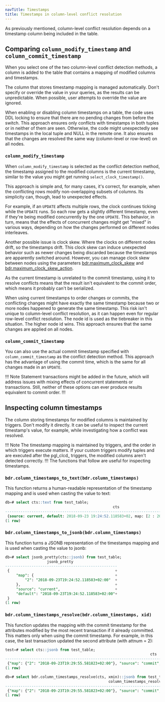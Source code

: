 ```yaml
---
navTitle: Timestamps
title: Timestamps in column-level conflict resolution
---
```


As previously mentioned, column-level conflict resolution depends on a timestamp column being included in the table.

## Comparing `column_modify_timestamp` and `column_commit_timestamp`

When you select one of the two column-level conflict detection methods, a column is added to the table that contains a mapping of modified columns and timestamps.

The column that stores timestamp mapping is managed automatically. Don't specify or override the value in your queries, as the results can be unpredictable. When possible, user attempts to override the value are ignored.

When enabling or disabling column timestamps on a table, the code uses DDL locking to ensure that there are no pending changes from before the switch. This approach ensures only conflicts with timestamps in both tuples or in neither of them are seen. Otherwise, the code might unexpectedly see timestamps in the local tuple and NULL in the remote one. It also ensures that the changes are resolved the same way (column-level or row-level) on all nodes.

### `column_modify_timestamp`

When `column_modify_timestamp` is selected as the conflict detection method, the timestamp assigned to the modified columns is the current timestamp, similar to the value you might get running `select_clock_timestamp()`.

This approach is simple and, for many cases, it's correct, for example, when the conflicting rows modify non-overlapping subsets of columns. Its simplicity can, though, lead to unexpected effects.

For example, if an `UPDATE` affects multiple rows, the clock continues ticking while the `UPDATE` runs. So each row gets a slightly different timestamp, even if they're being modified concurrently by the one `UPDATE`. This behavior, in turn, means that the effects of concurrent changes might get "mixed" in various ways, depending on how the changes performed on different nodes interleaves.

Another possible issue is clock skew. Where the clocks on different nodes drift, so the timestamps drift. This clock skew can induce unexpected behavior such as newer changes being discarded because the timestamps are apparently switched around. However, you can manage clock skew between nodes using the parameters [bdr.maximum_clock_skew](/pgd/latest/reference/pgd-settings/#bdrmaximum_clock_skew) and [bdr.maximum_clock_skew_action](/pgd/latest/reference/pgd-settings/#bdrmaximum_clock_skew_action).

As the current timestamp is unrelated to the commit timestamp, using it to resolve conflicts means that the result isn't equivalent to the commit order, which means it probably can't be serialized.

When using current timestamps to order changes or commits, the conflicting changes might have exactly the same timestamp because two or more nodes happened to generate the same timestamp. This risk isn't unique to column-level conflict resolution, as it can happen even for regular row-level conflict resolution. The node id is used as the tiebreaker in this situation. The higher node id wins. This approach ensures that the same changes are applied on all nodes.

### `column_commit_timestamp`

You can also use the actual commit timestamp specified with `column_commit_timestamp` as the conflict detection method. This approach has the advantage of using the commit time, which is the same for all changes made in an `UPDATE`.

!!! Note
Statement transactions might be added in the future, which will address issues with mixing effects of concurrent statements or transactions. Still, neither of these options can ever produce results equivalent to commit order.
!!!

## Inspecting column timestamps

The column storing timestamps for modified columns is maintained by triggers. Don't modify it directly. It can be useful to inspect the current timestamp's value, for example, while investigating how a conflict was resolved.

!!! Note 
The timestamp mapping is maintained by triggers, and the order in which triggers execute matters. If your custom triggers modify tuples and are executed after the pgl_clcd_ triggers, the modified columns aren't detected correctly.
!!!
The functions that follow are useful for inspecting timestamps.

### `bdr.column_timestamps_to_text(bdr.column_timestamps)`

This function returns a human-readable representation of the timestamp mapping and is used when casting the value to text:

```sql
db=# select cts::text from test_table;
                                                 cts
-----------------------------------------------------------------------------------------------------
 {source: current, default: 2018-09-23 19:24:52.118583+02, map: [2 : 2018-09-23 19:25:02.590677+02]}
(1 row)

```

### `bdr.column_timestamps_to_jsonb(bdr.column_timestamps)`

This function turns a JSONB representation of the timestamps mapping and is used when casting the value to jsonb:

```sql
db=# select jsonb_pretty(cts::jsonb) from test_table;
                   jsonb_pretty
---------------------------------------------------
 {                                                +
     "map": {                                     +
         "2": "2018-09-23T19:24:52.118583+02:00"  +
     },                                           +
     "source": "current",                         +
     "default": "2018-09-23T19:24:52.118583+02:00"+
 }
(1 row)
```

### `bdr.column_timestamps_resolve(bdr.column_timestamps, xid)`

This function updates the mapping with the commit timestamp for the attributes modified by the most recent transaction if it already committed. This matters only when using the commit timestamp. For example, in this case, the last transaction updated the second attribute (with attnum = 2):

```sql
test=# select cts::jsonb from test_table;
                                                                  cts
----------------------------------------------------------------------------------------------------------------------------------------
 {"map": {"2": "2018-09-23T19:29:55.581823+02:00"}, "source": "commit", "default": "2018-09-23T19:29:55.581823+02:00", "modified": [2]}
(1 row)

db=# select bdr.column_timestamps_resolve(cts, xmin)::jsonb from test_table;
                                               column_timestamps_resolve
-----------------------------------------------------------------------------------------------------------------------
 {"map": {"2": "2018-09-23T19:29:55.581823+02:00"}, "source": "commit", "default": "2018-09-23T19:29:55.581823+02:00"}
(1 row)
```
